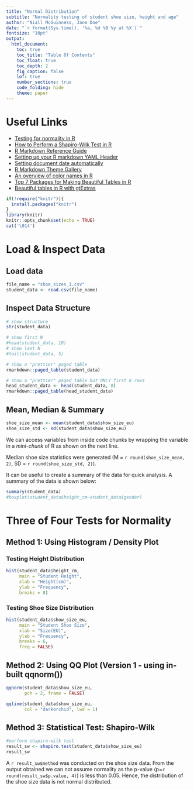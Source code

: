 ```yaml
---
title: "Normal Distribution"
subtitle: "Normality testing of student shoe size, height and age"
author: "Niall McGuinness, Jane Doe"
date: "`r format(Sys.time(), '%a, %d %B %y at %X')`"
fontsize: "10pt"
output: 
  html_document:
    toc: true
    toc_title: "Table Of Contents"
    toc_float: true
    toc_depth: 2
    fig_caption: false
    lof: true
    number_sections: true
    code_folding: hide
    theme: paper
---
```


# Useful Links
* [Testing for normality in R](https://www.programmingr.com/statistics/normality-test/) 
* [How to Perform a Shapiro-Wilk Test in R](https://www.statology.org/shapiro-wilk-test-r/)
* [R Markdown Reference Guide](https://www.rstudio.com/wp-content/uploads/2015/03/rmarkdown-reference.pdf)
* [Setting up your R markdown YAML Header](https://zsmith27.github.io/rmarkdown_crash-course/lesson-4-yaml-headers.html)
* [Setting document date automatically](https://bookdown.org/yihui/rmarkdown-cookbook/update-date.html)
* [R Markdown Theme Gallery](https://www.datadreaming.org/post/r-markdown-theme-gallery/)
* [An overview of color names in R](https://r-graph-gall
   ery.com/42-colors-names.html)
* [Top 7 Packages for Making Beautiful Tables in R](https://towardsdatascience.com/top-7-packages-for-making-beautiful-tables-in-r-7683d054e541)
* [Beautiful tables in R with gtExtras](https://themockup.blog/posts/2022-06-13-gtextras-cran/)

```r
if(!require("knitr")){
  install.packages("knitr")
}
library(knitr)
knitr::opts_chunk$set(echo = TRUE)
cat('\014')
```

# Load & Inspect Data 

## Load data

```r
file_name = "shoe_sizes_1.csv"
student_data <- read.csv(file_name)
```

## Inspect Data Structure

```r
# show structure
str(student_data)

# show first N
#head(student_data, 10)
# show last N
#tail(student_data, 5)

# show a "prettier" paged table
rmarkdown::paged_table(student_data)

# show a "prettier" paged table but ONLY first 8 rows
head_student_data <- head(student_data, 8)
rmarkdown::paged_table(head_student_data)
```

## Mean, Median & Summary

```r
shoe_size_mean <- mean(student_data$show_size_eu)
shoe_size_std <- sd(student_data$show_size_eu)
```

We can access variables from inside code chunks by wrapping the variable in a *mini-chunk* of R as shown on the next line.

Median shoe size statistics were generated (M = `r round(shoe_size_mean, 2)`, SD = `r round(shoe_size_std, 2)`). 

It can be useful to create a summary of the data for quick analysis. A summary of the data is shown below:

```r
summary(student_data)
#boxplot(student_data$height_cm~student_data$gender)
```

# Three of Four Tests for Normality 

## Method 1: Using Histogram / Density Plot

### Testing Height Distribution

```r
hist(student_data$height_cm, 
     main = "Student Height",
     xlab = "Height(cm)",
     ylab = "Frequency",
     breaks = 8)
```

### Testing Shoe Size Distribution

```r
hist(student_data$show_size_eu, 
     main = "Student Shoe Size",
     xlab = "Size(EU)",
     ylab = "Frequency",
     breaks = 6,
     freq = FALSE)
```

## Method 2: Using QQ Plot (Version 1 - using in-built qqnorm())

```r
qqnorm(student_data$show_size_eu,
       pch = 2, frame = FALSE)

qqline(student_data$show_size_eu, 
       col = "darkorchid", lwd = 1)

```

## Method 3: Statistical Test: Shapiro-Wilk

```r

#perform shapiro-wilk test
result_sw <- shapiro.test(student_data$show_size_eu)
result_sw
```

A `r result_sw$method` was conducted on the shoe size data. From the output obtained we can not assume normality as the p-value (p=`r round(result_sw$p.value, 4)`) is less than 0.05. Hence, the distribution of the shoe size data is not normal distributed.









